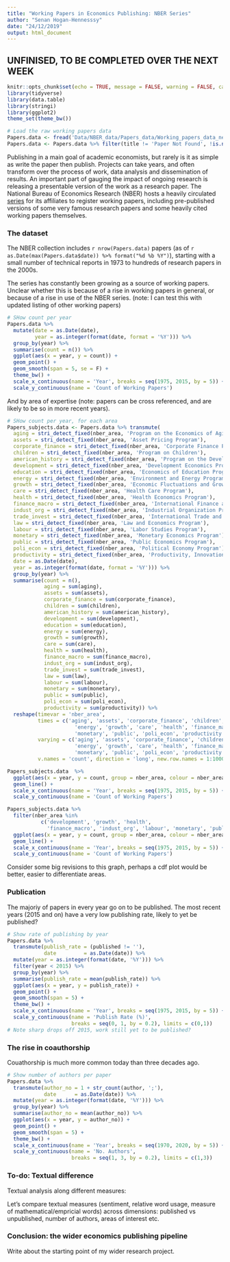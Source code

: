 ```yaml
---
title: "Working Papers in Economics Publishing: NBER Series"
author: "Senan Hogan-Hennesssy"
date: "24/12/2019"
output: html_document
---
```


## UNFINISED, TO BE COMPLETED OVER THE NEXT WEEK


```r
knitr::opts_chunk$set(echo = TRUE, message = FALSE, warning = FALSE, cache = TRUE, dev = 'svg')
library(tidyverse)
library(data.table)
library(stringi)
library(ggplot2)
theme_set(theme_bw())

# Load the raw working papers data
Papers.data <- fread('Data/NBER_data/Papers_data/Working_papers_data_new.csv')
Papers.data <- Papers.data %>% filter(title != 'Paper Not Found', !is.na(date), date != '') # FIlter empty entries 
```

Publishing in a main goal of academic economists, but rarely is it as simple
as write the paper then publish.
Projects can take years, and often transform over the process of work, data analysis and 
dissemination of results.
An important part of gauging the impact of ongoing research is releasing a presentable version
of the work as a research paper.
The National Bureau of Economics Research (NBER) hosts a heavily circulated 
[series](https://www.nber.org/papers)
for its affiliates to register working papers, including pre-published versions
of some very famous research papers and some heavily cited working papers themselves.

<!-- Look at blog post   : http://varianceexplained.org/r/trump-tweets/#fnref:fullcode --> 
<!-- Look at aource code : https://github.com/dgrtwo/dgrtwo.github.com/blob/master/_R/2016-08-09-trump-tweets.Rmd --> 

<!-- Presentation on the series : https://www.nber.org/WPat20K/summary.html# --> 
<!-- ^ frame a quote from the above. --> 

### The dataset 

The NBER collection includes `r nrow(Papers.data)` papers 
(as of `r as.Date(max(Papers.data$date)) %>% format("%d %b %Y")`),
starting with a small number of technical reports in 1973
to hundreds of research papers in the 2000s.

The series has constantly been growing as a source of working papers.
Unclear whether this is because of a rise in working papers in general,
or because of a rise in use of the NBER series.
(note: I can test this with updated listing of other working papers)


```r
# SHow count per year
Papers.data %>%
  mutate(date = as.Date(date),
         year = as.integer(format(date, format = '%Y'))) %>%
  group_by(year) %>%
  summarise(count = n()) %>%
  ggplot(aes(x = year, y = count)) +
  geom_point() +
  geom_smooth(span = 5, se = F) +
  theme_bw() +
  scale_x_continuous(name = 'Year', breaks = seq(1975, 2015, by = 5)) +
  scale_y_continuous(name = 'Count of Working Papers')
```

And by area of expertise (note: papers can be cross referenced, and are likely to be so in more recent years).
```r
# SHow count per year, for each area
Papers_subjects.data <- Papers.data %>% transmute(
  aging = stri_detect_fixed(nber_area, 'Program on the Economics of Aging'),
  assets = stri_detect_fixed(nber_area, 'Asset Pricing Program'),
  corporate_finance = stri_detect_fixed(nber_area, 'Corporate Finance Program'),
  children = stri_detect_fixed(nber_area, 'Program on Children'),
  american_history = stri_detect_fixed(nber_area, 'Program on the Development of the American Economy'),
  development = stri_detect_fixed(nber_area, 'Development Economics Progra'),
  education = stri_detect_fixed(nber_area, 'Economics of Education Program'),
  energy = stri_detect_fixed(nber_area, 'Environment and Energy Program'),
  growth = stri_detect_fixed(nber_area, 'Economic Fluctuations and Growth Program'),
  care = stri_detect_fixed(nber_area, 'Health Care Program'),
  health = stri_detect_fixed(nber_area, 'Health Economics Program'),
  finance_macro = stri_detect_fixed(nber_area, 'International Finance and Macroeconomics Program'),
  indust_org = stri_detect_fixed(nber_area, 'Industrial Organization Program'),
  trade_invest = stri_detect_fixed(nber_area, 'International Trade and Investment Program'),
  law = stri_detect_fixed(nber_area, 'Law and Economics Program'),
  labour = stri_detect_fixed(nber_area, 'Labor Studies Program'),
  monetary = stri_detect_fixed(nber_area, 'Monetary Economics Program'),
  public = stri_detect_fixed(nber_area, 'Public Economics Program'),
  poli_econ = stri_detect_fixed(nber_area, 'Political Economy Program'),
  productivity = stri_detect_fixed(nber_area, 'Productivity, Innovation, and Entrepreneurship Program'),
  date = as.Date(date),
  year = as.integer(format(date, format = '%Y'))) %>%
  group_by(year) %>%
  summarise(count = n(),
            aging = sum(aging),
            assets = sum(assets),
            corporate_finance = sum(corporate_finance),
            children = sum(children),
            american_history = sum(american_history),
            development = sum(development),
            education = sum(education),
            energy = sum(energy),
            growth = sum(growth),
            care = sum(care),
            health = sum(health),
            finance_macro = sum(finance_macro),
            indust_org = sum(indust_org),
            trade_invest = sum(trade_invest),
            law = sum(law),
            labour = sum(labour),
            monetary = sum(monetary),
            public = sum(public),
            poli_econ = sum(poli_econ),
            productivity = sum(productivity)) %>%
  reshape(timevar = 'nber_area',
          times = c('aging', 'assets', 'corporate_finance', 'children', 'american_history', 'development', 'education',
                      'energy', 'growth', 'care', 'health', 'finance_macro', 'indust_org', 'trade_invest', 'law', 'labour', 
                      'monetary', 'public', 'poli_econ', 'productivity'),
          varying = c('aging', 'assets', 'corporate_finance', 'children', 'american_history', 'development', 'education',
                      'energy', 'growth', 'care', 'health', 'finance_macro', 'indust_org', 'trade_invest', 'law', 'labour', 
                      'monetary', 'public', 'poli_econ', 'productivity'),
          v.names = 'count', direction = 'long', new.row.names = 1:1000) %>% group_by(year)

Papers_subjects.data  %>%
  ggplot(aes(x = year, y = count, group = nber_area, colour = nber_area)) +
  geom_line() +
  scale_x_continuous(name = 'Year', breaks = seq(1975, 2015, by = 5)) +
  scale_y_continuous(name = 'Count of Working Papers')

Papers_subjects.data %>%
  filter(nber_area %in% 
           c('development', 'growth', 'health', 
             'finance_macro', 'indust_org', 'labour', 'monetary', 'public')) %>%
  ggplot(aes(x = year, y = count, group = nber_area, colour = nber_area)) +
  geom_line() +
  scale_x_continuous(name = 'Year', breaks = seq(1975, 2015, by = 5)) +
  scale_y_continuous(name = 'Count of Working Papers')
```

Consider some big revisions to this graph, perhaps a cdf plot would be better, easier to differentiate areas.

### Publication

The majoriy of papers in every year go on to be published.
The most recent years (2015 and on) have a very low publishing rate, likely to yet be published?

```r
# Show rate of publishing by year
Papers.data %>%
  transmute(publish_rate = (published != ''),
            date         = as.Date(date)) %>%
  mutate(year = as.integer(format(date, '%Y'))) %>%
  filter(year < 2015) %>%
  group_by(year) %>%
  summarise(publish_rate = mean(publish_rate)) %>%
  ggplot(aes(x = year, y = publish_rate)) +
  geom_point() +
  geom_smooth(span = 5) +
  theme_bw() +
  scale_x_continuous(name = 'Year', breaks = seq(1975, 2015, by = 5)) +
  scale_y_continuous(name = 'Publish Rate (%)', 
                     breaks = seq(0, 1, by = 0.2), limits = c(0,1))
# Note sharp drops off 2015, work still yet to be published?
```

### The rise in coauthorship

Couathorship is much more common today than three decades ago.

```r
# Show number of authors per paper
Papers.data %>%
  transmute(author_no = 1 + str_count(author, ';'),
            date      = as.Date(date)) %>%
  mutate(year = as.integer(format(date, '%Y'))) %>%
  group_by(year) %>%
  summarise(author_no = mean(author_no)) %>%
  ggplot(aes(x = year, y = author_no)) +
  geom_point() +
  geom_smooth(span = 5) +
  theme_bw() +
  scale_x_continuous(name = 'Year', breaks = seq(1970, 2020, by = 5)) +
  scale_y_continuous(name = 'No. Authors', 
                     breaks = seq(1, 3, by = 0.2), limits = c(1,3))
```


### To-do: Textual difference

Textual analysis along different measures:

Let's compare textual measures (sentiment, relative word usage, measure of mathematical/empricial words) across dimensions:
published vs unpublished, number of authors, areas of interest etc.


### Conclusion: the wider economics publishing pipeline

Write about the starting point of my wider research project.
